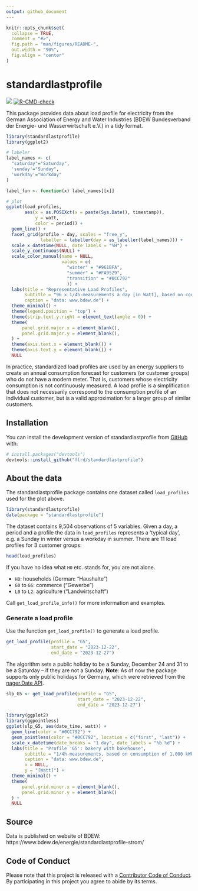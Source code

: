 ```yaml
---
output: github_document
---
```


<!-- README.md is generated from README.Rmd. Please edit that file -->

```r
knitr::opts_chunk$set(
  collapse = TRUE,
  comment = "#>",
  fig.path = "man/figures/README-",
  out.width = "90%",
  fig.align = "center"
)
```

# standardlastprofile

<!-- badges: start -->
[![](https://codecov.io/gh/flrd/standardlastprofile/branch/main/graph/badge.svg)](https://codecov.io/gh/flrd/standardlastprofile)
<!-- [![](http://cranlogs.r-pkg.org/badges/last-month/standardlastprofile)](https://cran.r-project.org/package=standardlastprofile) -->
[![R-CMD-check](https://github.com/flrd/standardlastprofile/actions/workflows/R-CMD-check.yaml/badge.svg)](https://github.com/flrd/standardlastprofile/actions/workflows/R-CMD-check.yaml)
<!-- badges: end -->

This package provides data about load profile for electricity from the German Association of Energy and Water Industries (BDEW Bundesverband der Energie- und Wasserwirtschaft e.V.) in a tidy format. 

``` r
library(standardlastprofile)
library(ggplot2)
```


```r
# labeler
label_names <- c(
  "saturday"="Saturday",
  'sunday'="Sunday",
  'workday'="Workday"
)

label_fun <- function(x) label_names[[x]]

# plot
ggplot(load_profiles,
       aes(x = as.POSIXct(x = paste(Sys.Date(), timestamp)),
           y = watt,
           color = period)) +
  geom_line() +
  facet_grid(profile ~ day, scales = "free_y",
             labeller = labeller(day = as_labeller(label_names))) +
  scale_x_datetime(NULL, date_labels = "%H") +
  scale_y_continuous(NULL) +
  scale_color_manual(name = NULL,
                     values = c(
                       "winter" = "#961BFA",
                       "summer" = "#FA9529",
                       "transition" = "#0CC792"
                       )) +
  labs(title = "Representative Load Profiles",
       subtitle = "96 x 1/4h-measurements a day [in Watt], based on consumption of 1.000 kWh/a",
       caption = "data: www.bdew.de") +
  theme_minimal() +
  theme(legend.position = "top") +
  theme(strip.text.y.right = element_text(angle = 0)) + 
  theme(
      panel.grid.major.x = element_blank(),
      panel.grid.major.y = element_blank(),
  ) +
  theme(axis.text.x = element_blank()) +
  theme(axis.text.y = element_blank()) +
  NULL
```

In practice, standardized load profiles are used by an energy suppliers to create an annual consumption forecast for customers (or customer groups) who do not have a modern meter. That is, customers whose electricity consumption is not continuously measured. A load profile is a simplification that does not necessarily correspond to the consumption profile of an individual customer, but is a valid approximation for a larger group of similar customers.

## Installation

You can install the development version of standardlastprofile from [GitHub](https://github.com/) with:

``` r
# install.packages("devtools")
devtools::install_github("flrd/standardlastprofile")
```

## About the data
The standardlastprofile package contains one dataset called `load_profiles` used for the plot above. 

``` r
library(standardlastprofile)
data(package = "standardlastprofile")
```

The dataset contains 9,504 observations of 5 variables. Given a day, a period and a profile the data in `load_profiles` represents a 'typical day', e.g. a Sunday in winter versus a workday in summer. There are 11 load profiles for 3 customer groups:

``` r
head(load_profiles)
```

If you have no idea what `H0` etc. stands for, you are not alone. 

- `H0`: households (German: "Haushalte")
- `G0` to `G6`: commerce ("Gewerbe")
- `L0` to `L2`: agriculture ("Landwirtschaft")

Call `get_load_profile_info()` for more information and examples.

### Generate a load profile

Use the function `get_load_profile()` to generate a load profile. 

``` r
get_load_profile(profile = "G5",
                 start_date = "2023-12-22",
                 end_date = "2023-12-27")
```

The algorithm sets a public holiday to be a Sunday, December 24 and 31 to be a Saturday -- if they are not a Sunday. **Note**: As of now the package supports only public holidays for Germany, which were retrieved from the [nager.Date API](https://github.com/nager/Nager.Date).

``` r
slp_G5 <- get_load_profile(profile = "G5",
                           start_date = "2023-12-22",
                           end_date = "2023-12-27")

library(ggplot2)
library(ggpointless)
ggplot(slp_G5, aes(date_time, watt)) +
  geom_line(color = "#0CC792") +
  geom_pointless(color = "#0CC792", location = c("first", "last")) + 
  scale_x_datetime(date_breaks = "1 day", date_labels = "%b %d") +
  labs(title = "Profile 'G5': bakery with bakehouse",
       subtitle = "1/4h-measurements, based on consumption of 1.000 kWh/a",
       caption = "data: www.bdew.de",
       x = NULL,
       y = "[Watt]") +
  theme_minimal() +
  theme(
      panel.grid.minor.x = element_blank(),
      panel.grid.minor.y = element_blank()
  ) +
  NULL
```

## Source
Data is published on website of BDEW: https://www.bdew.de/energie/standardlastprofile-strom/

## Code of Conduct

Please note that this project is released with a [Contributor Code of Conduct](https://github.com/flrd/standardlastprofile/blob/master/conduct.md). By participating in this project you agree to abide by its terms.
